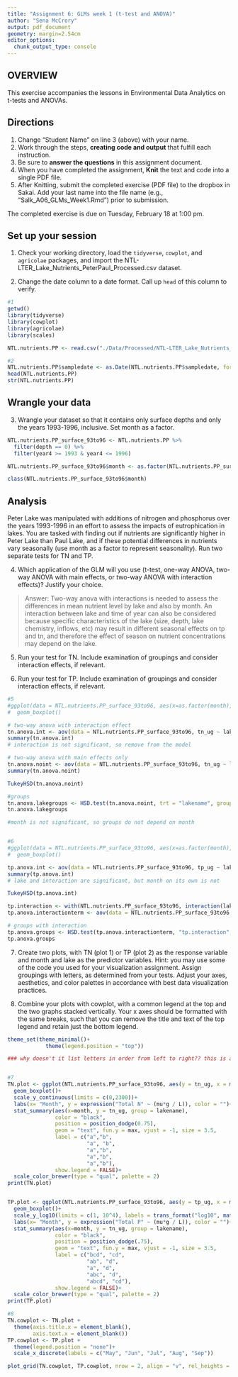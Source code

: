 ```yaml
---
title: "Assignment 6: GLMs week 1 (t-test and ANOVA)"
author: "Sena McCrory"
output: pdf_document
geometry: margin=2.54cm
editor_options: 
  chunk_output_type: console
---
```


## OVERVIEW

This exercise accompanies the lessons in Environmental Data Analytics on t-tests and ANOVAs. 

## Directions
1. Change "Student Name" on line 3 (above) with your name.
3. Work through the steps, **creating code and output** that fulfill each instruction.
4. Be sure to **answer the questions** in this assignment document.
6. When you have completed the assignment, **Knit** the text and code into a single PDF file.
8. After Knitting, submit the completed exercise (PDF file) to the dropbox in Sakai. Add your last name into the file name (e.g., "Salk_A06_GLMs_Week1.Rmd") prior to submission.

The completed exercise is due on Tuesday, February 18 at 1:00 pm.

## Set up your session

1. Check your working directory, load the `tidyverse`, `cowplot`, and `agricolae` packages, and import the NTL-LTER_Lake_Nutrients_PeterPaul_Processed.csv dataset. 

2. Change the date column to a date format. Call up `head` of this column to verify.


```r
#1
getwd()
library(tidyverse)
library(cowplot)
library(agricolae)
library(scales)

NTL.nutrients.PP <- read.csv("./Data/Processed/NTL-LTER_Lake_Nutrients_PeterPaul_Processed.csv")

#2
NTL.nutrients.PP$sampledate <- as.Date(NTL.nutrients.PP$sampledate, format = "%Y-%m-%d")
head(NTL.nutrients.PP)
str(NTL.nutrients.PP)

```


## Wrangle your data

3. Wrangle your dataset so that it contains only surface depths and only the years 1993-1996, inclusive. Set month as a factor.
```r
NTL.nutrients.PP_surface_93to96 <- NTL.nutrients.PP %>%
  filter(depth == 0) %>%
  filter(year4 >= 1993 & year4 <= 1996)

NTL.nutrients.PP_surface_93to96$month <- as.factor(NTL.nutrients.PP_surface_93to96$month)

class(NTL.nutrients.PP_surface_93to96$month)
```

## Analysis

Peter Lake was manipulated with additions of nitrogen and phosphorus over the years 1993-1996 in an effort to assess the impacts of eutrophication in lakes. You are tasked with finding out if nutrients are significantly higher in Peter Lake than Paul Lake, and if these potential differences in nutrients vary seasonally (use month as a factor to represent seasonality). Run two separate tests for TN and TP.

4. Which application of the GLM will you use (t-test, one-way ANOVA, two-way ANOVA with main effects, or two-way ANOVA with interaction effects)? Justify your choice.

> Answer: Two-way anova with interactions is needed to assess the differences in mean nutrient level by lake and also by month. An interaction between lake and time of year can also be considered because specific characteristics of the lake (size, depth, lake chemistry, inflows, etc) may result in different seasonal effects on tp and tn, and therefore the effect of season on nutrient concentrations may depend on the lake.  

5. Run your test for TN. Include examination of groupings and consider interaction effects, if relevant.


6. Run your test for TP. Include examination of groupings and consider interaction effects, if relevant.

```r
#5
#ggplot(data = NTL.nutrients.PP_surface_93to96, aes(x=as.factor(month), y = tn_ug, color = lakename))+
#  geom_boxplot()

# two-way anova with interaction effect
tn.anova.int <- aov(data = NTL.nutrients.PP_surface_93to96, tn_ug ~ lakename * month)
summary(tn.anova.int)
# interaction is not significant, so remove from the model

# two-way anova with main effects only
tn.anova.noint <- aov(data = NTL.nutrients.PP_surface_93to96, tn_ug ~ lakename + month)
summary(tn.anova.noint)

TukeyHSD(tn.anova.noint)

#groups
tn.anova.lakegroups <- HSD.test(tn.anova.noint, trt = "lakename", group = TRUE)
tn.anova.lakegroups

#month is not significant, so groups do not depend on month


#6
#ggplot(data = NTL.nutrients.PP_surface_93to96, aes(x=as.factor(month), y = tp_ug, color = lakename))+
#  geom_boxplot()

tp.anova.int <- aov(data = NTL.nutrients.PP_surface_93to96, tp_ug ~ lakename * month)
summary(tp.anova.int)
# lake and interaction are significant, but month on its own is not

TukeyHSD(tp.anova.int)

tp.interaction <- with(NTL.nutrients.PP_surface_93to96, interaction(lakename, month))
tp.anova.interactionterm <- aov(data = NTL.nutrients.PP_surface_93to96, tp_ug ~ tp.interaction)

# groups with interaction
tp.anova.groups <- HSD.test(tp.anova.interactionterm, "tp.interaction", group = TRUE)
tp.anova.groups

```

7. Create two plots, with TN (plot 1) or TP (plot 2) as the response variable and month and lake as the predictor variables. Hint: you may use some of the code you used for your visualization assignment. Assign groupings with letters, as determined from your tests. Adjust your axes, aesthetics, and color palettes in accordance with best data visualization practices.

8. Combine your plots with cowplot, with a common legend at the top and the two graphs stacked vertically. Your x axes should be formatted with the same breaks, such that you can remove the title and text of the top legend and retain just the bottom legend. 

```r
theme_set(theme_minimal()+
            theme(legend.position = "top"))

### why doesn't it list letters in order from left to right?? this is an annoying default...


#7
TN.plot <- ggplot(NTL.nutrients.PP_surface_93to96, aes(y = tn_ug, x = month, color = lakename)) +
  geom_boxplot()+
  scale_y_continuous(limits = c(0,2300))+
  labs(x= "Month", y = expression("Total N" ~ (mu*g / L)), color = "")+
  stat_summary(aes(x=month, y = tn_ug, group = lakename), 
               color = "black",
               position = position_dodge(0.75),
               geom = "text", fun.y = max, vjust = -1, size = 3.5,
               label = c("a","b",
                         "a", "b", 
                         "a","b",
                         "a","b",
                         "a","b"),
               show.legend = FALSE)+
  scale_color_brewer(type = "qual", palette = 2)
print(TN.plot)


TP.plot <- ggplot(NTL.nutrients.PP_surface_93to96, aes(y = tp_ug, x = month, color = lakename)) +
  geom_boxplot()+
  scale_y_log10(limits = c(1, 10^4), labels = trans_format("log10", math_format(10^.x)))+
  labs(x= "Month", y = expression("Total P" ~ (mu*g / L)), color = "")+
  stat_summary(aes(x=month, y = tn_ug, group = lakename), 
               color = "black", 
               position = position_dodge(.75), 
               geom = "text", fun.y = max, vjust = -1, size = 3.5,
               label = c("bcd", "cd", 
                         "ab", "d", 
                         "a", "d",
                         "abc", "d", 
                         "abcd", "cd"),
               show.legend = FALSE)+
  scale_color_brewer(type = "qual", palette = 2)
print(TP.plot)

#8
TN.cowplot <- TN.plot +
  theme(axis.title.x = element_blank(),
        axis.text.x = element_blank())
TP.cowplot <- TP.plot +
  theme(legend.position = "none")+
  scale_x_discrete(labels = c("May", "Jun", "Jul", "Aug", "Sep"))

plot_grid(TN.cowplot, TP.cowplot, nrow = 2, align = "v", rel_heights = c(1.15, 1))
```




